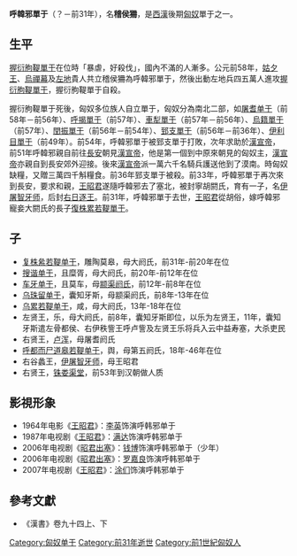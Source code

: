{{Otheruses|other=同单于号的[[南匈奴|南匈奴]]建立者|醢落尸逐鞮單于}}
{{noteTA
|1=zh:單于; zh-hans:单于; zh-hant:單于;
}}
'''呼韓邪單于'''（？－前31年），名'''稽侯狦'''，是[[西漢|西漢]]後期[[匈奴|匈奴]]單于之一。

==生平==
[[握衍朐鞮單于|握衍朐鞮單于]]在位時「暴虐，好殺伐」，國內不滿的人漸多。公元前58年，[[姑夕王|姑夕王]]、[[烏禪幕|烏禪幕]]及[[左地|左地]]貴人共立稽侯狦為呼韓邪單于，然後出動左地兵四五萬人進攻[[握衍朐鞮單于|握衍朐鞮單于]]，握衍朐鞮單于自殺。

握衍朐鞮單于死後，匈奴多位族人自立單于，匈奴分為南北二部，如[[屠耆单于|屠耆单于]]（前58年－前56年）、[[呼揭單于|呼揭單于]]（前57年）、[[車犁單于|車犁單于]]（前57年－前56年）、[[烏籍單于|烏籍單于]]（前57年）、[[閏振單于|閏振單于]]（前56年－前54年）、[[郅支單于|郅支單于]]（前56年－前36年）、[[伊利目單于|伊利目單于]]（前49年）。前54年，呼韓邪單于被郅支單于打敗，次年求助於[[漢宣帝|漢宣帝]]，前51年呼韓邪親自前往[[長安|長安]]朝見[[漢宣帝|漢宣帝]]，他是第一個到中原來朝見的匈奴主，[[漢宣帝|漢宣帝]]亦親自到長安郊外迎接。後來[[漢宣帝|漢宣帝]]派一萬六千名騎兵護送他到了漠南。時匈奴缺糧，又贈三萬四千斛糧食。前36年郅支單于被殺。前33年，呼韓邪單于再次來到長安，要求和親，[[王昭君|王昭君]]遂隨呼韓邪去了塞北，被封寧胡閼氏，育有一子，名[[伊屠智牙师|伊屠智牙师]]，后封[[右日逐王|右日逐王]]。前31年，呼韓邪單于去世，[[王昭君|王昭君]]從胡俗，嫁呼韓邪寵妾大閼氏的長子[[復株累若鞮單于|復株累若鞮單于]]。
==子==
* [[复株絫若鞮单于|复株絫若鞮单于]]，雕陶莫皋，母大阏氏，前31年-前20年在位
* [[搜谐单于|搜谐单于]]，且糜胥，母大阏氏，前20年-前12年在位
* [[车牙单于|车牙单于]]，且莫车，母[[颛渠阏氏_(呼韩邪单于)|颛渠阏氏]]，前12年-前8年在位
* [[乌珠留单于|乌珠留单于]]，囊知牙斯，母颛渠阏氏，前8年-13年在位
* [[乌累若鞮单于|乌累若鞮单于]]，咸，母大阏氏，13年-18年在位
* 左贤王，乐，母大阏氏，前8年，囊知牙斯即位，以乐为左贤王，11年，囊知牙斯遣左骨都侯、右伊秩訾王呼卢訾及左贤王乐将兵入云中益寿塞，大杀吏民
* 右贤王，[[卢浑|卢浑]]，母屠耆阏氏
* [[呼都而尸道皋若鞮单于|呼都而尸道皋若鞮单于]]，舆，母第五阏氏，18年-46年在位
* 右谷蠡王，[[伊屠智牙师|伊屠智牙师]]，母王昭君
* 右贤王，[[铢娄渠堂|铢娄渠堂]]，前53年到汉朝做人质

== 影視形象 ==
*1964年电影《[[王昭君_(1964年电影)|王昭君]]》：[[李英（电影演员）|李英]]饰演呼韩邪单于
*1987年电视剧《[[王昭君_(1987年电视剧)|王昭君]]》：[[满达|满达]]饰演呼韩邪单于
*2006年电视剧《[[昭君出塞_(电视剧)|昭君出塞]]》：[[钱博（演员）|钱博]]饰演呼韩邪单于（少年）
*2006年电视剧《[[昭君出塞_(电视剧)|昭君出塞]]》：[[罗嘉良|罗嘉良]]饰演呼韩邪单于
*2007年电视剧《[[王昭君_(央視電視劇)|王昭君]]》：[[涂们|涂们]]饰演呼韩邪单于

==參考文獻==
*《漢書》卷九十四上、下
{{start box}}
{{s-before|族人[[握衍朐鞮單于|握衍朐鞮單于]]}}
{{s-title|[[匈奴|匈奴]][[單于|單于]]|前58年－前31年}}
{{s-after|子[[復株累若鞮單于|復株累若鞮單于]]}}
{{end box}}
{{匈奴單于}}
[[Category:匈奴单于|Category:匈奴单于]]
[[Category:前31年逝世|Category:前31年逝世]]
[[Category:前1世紀匈奴人|Category:前1世紀匈奴人]]